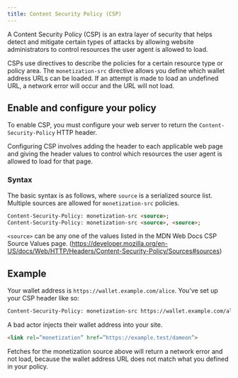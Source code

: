 ```yaml
---
title: Content Security Policy (CSP)
---
```


A Content Security Policy (CSP) is an extra layer of security that helps detect and mitigate certain types of attacks by allowing website administrators to control resources the user agent is allowed to load.

CSPs use directives to describe the policies for a certain resource type or policy area. The `monetization-src` directive allows you define which wallet address URLs can be loaded. If an attempt is made to load an undefined URL, a network error will occur and the URL will not load.

## Enable and configure your policy

To enable CSP, you must configure your web server to return the `Content-Security-Policy` HTTP header.

Configuring CSP involves adding the header to each applicable web page and giving the header values to control which resources the user agent is allowed to load for that page.

### Syntax

The basic syntax is as follows, where `source` is a serialized source list. Multiple sources are allowed for `monetization-src` policies.

```html
Content-Security-Policy: monetization-src <source>;
Content-Security-Policy: monetization-src <source>, <source>;
```

`<source>` can be any one of the values listed in the MDN Web Docs CSP Source Values page. (https://developer.mozilla.org/en-US/docs/Web/HTTP/Headers/Content-Security-Policy/Sources#sources)

## Example

Your wallet address is `https://wallet.example.com/alice`. You’ve set up your CSP header like so:

```html
Content-Security-Policy: monetization-src https://wallet.example.com/alice;
```

A bad actor injects their wallet address into your site. 

```html
<link rel=”monetization” href=”https://example.test/dameon”>
```

Fetches for the monetization source above will return a network error and not load, because the wallet address URL does not match what you defined in your policy.